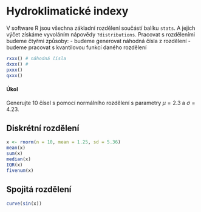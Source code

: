# Hydroklimatické indexy

V software R jsou všechna základní rozdělení součástí balíku `stats`. A jejich výčet získáme vyvoláním nápovědy `?distributions`. Pracovat s rozděleními budeme čtyřmi způsoby: - budeme generovat náhodná čísla z rozdělení - budeme pracovat s kvantilovou funkcí daného rozdělení

```r
rxxx() # náhodná čísla
dxxx() # 
pxxx()
qxxx()
```

#### Úkol

Generujte 10 čísel s pomocí normálního rozdělení s parametry $\mu = 2.3$ a $\sigma = 4.23$.

## Diskrétní rozdělení

```r
x <- rnorm(n = 10, mean = 1.25, sd = 5.36)
mean(x)
sum(x)
median(x)
IQR(x)
fivenum(x)
```

## Spojitá rozdělení

```r
curve(sin(x))
```
